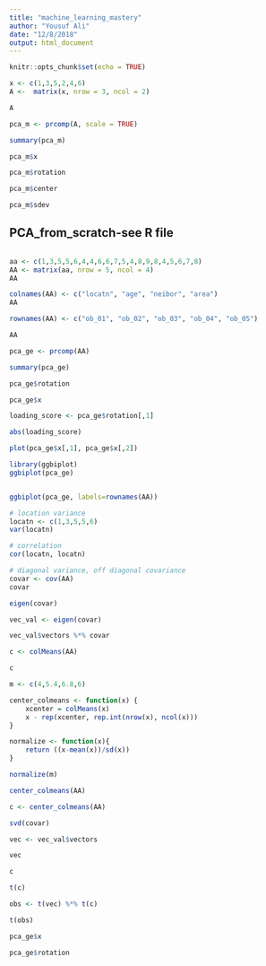 ```yaml
---
title: "machine_learning_mastery"
author: "Yousuf Ali"
date: "12/8/2018"
output: html_document
---
```


```r
knitr::opts_chunk$set(echo = TRUE)
```

```r
x <- c(1,3,5,2,4,6)
A <-  matrix(x, nrow = 3, ncol = 2)
```

```r
A
```

```r
pca_m <- prcomp(A, scale = TRUE)
```

```r
summary(pca_m)
```

```r
pca_m$x
```

```r
pca_m$rotation
```

```r
pca_m$center
```

```r
pca_m$sdev
```

## PCA_from_scratch-see R file
```r

```


```r
aa <- c(1,3,5,5,6,4,4,6,6,7,5,4,8,9,8,4,5,6,7,8)
AA <- matrix(aa, nrow = 5, ncol = 4)
AA
```

```r
colnames(AA) <- c("locatn", "age", "neibor", "area")
AA


```

```r
rownames(AA) <- c("ob_01", "ob_02", "ob_03", "ob_04", "ob_05")
```

```r
AA
```

```r
pca_ge <- prcomp(AA)
```

```r
summary(pca_ge)
```

```r
pca_ge$rotation
```

```r
pca_ge$x
```

```r
loading_score <- pca_ge$rotation[,1]
```


```r
abs(loading_score)
```


```r
plot(pca_ge$x[,1], pca_ge$x[,2])
```


```r
library(ggbiplot)
ggbiplot(pca_ge)



```

```r
ggbiplot(pca_ge, labels=rownames(AA))
```




```r
# location variance
locatn <- c(1,3,5,5,6)
var(locatn)
```
```r
# correlation
cor(locatn, locatn)
```



```r
# diagonal variance, off diagonal covariance
covar <- cov(AA)
covar
```

```r
eigen(covar)
```

```r
vec_val <- eigen(covar)
```

```r
vec_val$vectors %*% covar
```
```r
c <- colMeans(AA)

c
```

```r
m <- c(4,5.4,6.8,6)

```


```r
center_colmeans <- function(x) {
    xcenter = colMeans(x)
    x - rep(xcenter, rep.int(nrow(x), ncol(x)))
}
```


```r
normalize <- function(x){
    return ((x-mean(x))/sd(x))
}

```

```r
normalize(m)
```


```r
center_colmeans(AA)
```

```r
c <- center_colmeans(AA)
```





```r
svd(covar)
```

```r
vec <- vec_val$vectors
```

```r
vec
```
```r
c
```


```r
t(c)
```


```r
obs <- t(vec) %*% t(c)

```

```r
t(obs)
```


```r
pca_ge$x
```

```r
pca_ge$rotation
```

